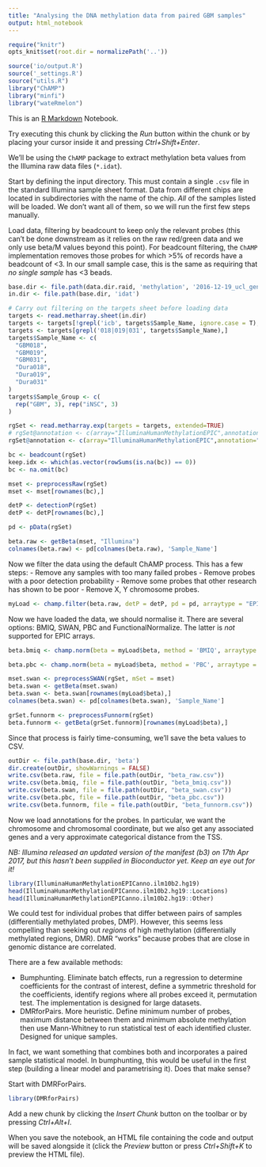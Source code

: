 ```yaml
---
title: "Analysing the DNA methylation data from paired GBM samples"
output: html_notebook
---
```


```r
require("knitr")
opts_knit$set(root.dir = normalizePath('..'))
```


```r
source('io/output.R')
source('_settings.R')
source("utils.R")
library("ChAMP")
library("minfi")
library("wateRmelon")
```

This is an [R Markdown](http://rmarkdown.rstudio.com) Notebook.

Try executing this chunk by clicking the *Run* button within the chunk or by placing your cursor inside it and pressing *Ctrl+Shift+Enter*. 

We'll be using the `ChAMP` package to extract methylation beta values from the Illumina raw data files (`*.idat`).

Start by defining the input directory. This must contain a single `.csv` file in the standard Illumina sample sheet format. Data from different chips are located in subdirectories with the name of the chip. *All* of the samples listed will be loaded. We don't want all of them, so we will run the first few steps manually. 

Load data, filtering by beadcount to keep only the relevant probes (this can't be done downstream as it relies on the raw red/green data and we only use beta/M values beyond this point). For beadcount filtering, the `ChAMP` implementation removes those probes for which >5% of records have a beadcount of <3. In our small sample case, this is the same as requiring that *no single sample* has <3 beads.

```r
base.dir <- file.path(data.dir.raid, 'methylation', '2016-12-19_ucl_genomics')
in.dir <- file.path(base.dir, 'idat')

# Carry out filtering on the targets sheet before loading data
targets <- read.metharray.sheet(in.dir)
targets <- targets[!grepl('icb', targets$Sample_Name, ignore.case = T),]
targets <- targets[grepl('018|019|031', targets$Sample_Name),]
targets$Sample_Name <- c(
  "GBM018",
  "GBM019",
  "GBM031",
  "Dura018",
  "Dura019",
  "Dura031"
)
targets$Sample_Group <- c(
  rep("GBM", 3), rep("iNSC", 3)
)

rgSet <- read.metharray.exp(targets = targets, extended=TRUE)
# rgSet@annotation <- c(array="IlluminaHumanMethylationEPIC",annotation="ilmn10.hg19")
rgSet@annotation <- c(array="IlluminaHumanMethylationEPIC",annotation="ilm10b2.hg19")

bc <- beadcount(rgSet)
keep.idx <- which(as.vector(rowSums(is.na(bc)) == 0))
bc <- na.omit(bc)

mset <- preprocessRaw(rgSet)
mset <- mset[rownames(bc),]

detP <- detectionP(rgSet)
detP <- detP[rownames(bc),]

pd <- pData(rgSet)

beta.raw <- getBeta(mset, "Illumina")
colnames(beta.raw) <- pd[colnames(beta.raw), 'Sample_Name']
```

Now we filter the data using the default ChAMP process. This has a few steps:
 - Remove any samples with too many failed probes
 - Remove probes with a poor detection probability
 - Remove some probes that other research has shown to be poor
 - Remove X, Y chromosome probes.

```r
myLoad <- champ.filter(beta.raw, detP = detP, pd = pd, arraytype = "EPIC")
```

Now we have loaded the data, we should normalise it. There are several options: BMIQ, SWAN, PBC and FunctionalNormalize. The latter is *not* supported for EPIC arrays.

```r
beta.bmiq <- champ.norm(beta = myLoad$beta, method = 'BMIQ', arraytype = "EPIC", cores=4)
```

```r
beta.pbc <- champ.norm(beta = myLoad$beta, method = 'PBC', arraytype = "EPIC")
```

```r
mset.swan <- preprocessSWAN(rgSet, mSet = mset)
beta.swan <- getBeta(mset.swan)
beta.swan <- beta.swan[rownames(myLoad$beta),]
colnames(beta.swan) <- pd[colnames(beta.swan), 'Sample_Name']
```

```r
grSet.funnorm <- preprocessFunnorm(rgSet)
beta.funnorm <- getBeta(grSet.funnorm)[rownames(myLoad$beta),]
```

Since that process is fairly time-consuming, we'll save the beta values to CSV.

```r
outDir <- file.path(base.dir, 'beta')
dir.create(outDir, showWarnings = FALSE)
write.csv(beta.raw, file = file.path(outDir, "beta_raw.csv"))
write.csv(beta.bmiq, file = file.path(outDir, "beta_bmiq.csv"))
write.csv(beta.swan, file = file.path(outDir, "beta_swan.csv"))
write.csv(beta.pbc, file = file.path(outDir, "beta_pbc.csv"))
write.csv(beta.funnorm, file = file.path(outDir, "beta_funnorm.csv"))
```

Now we load annotations for the probes. In particular, we want the chromosome and chromosomal coordinate, but we also get any associated genes and a very approximate categorical distance from the TSS.

*NB: Illumina released an updated version of the manifest (b3) on 17th Apr 2017, but this hasn't been supplied in Bioconductor yet. Keep an eye out for it!*

```r
library(IlluminaHumanMethylationEPICanno.ilm10b2.hg19)
head(IlluminaHumanMethylationEPICanno.ilm10b2.hg19::Locations)
head(IlluminaHumanMethylationEPICanno.ilm10b2.hg19::Other)
```

We could test for individual probes that differ between pairs of samples (differentially methylated probes, DMP). However, this seems less compelling than seeking out _regions_ of high methylation (differentially methylated regions, DMR). DMR "works" because probes that are close in genomic distance are correlated. 

There are a few available methods:

* Bumphunting. Eliminate batch effects, run a regression to determine coefficients for the contrast of interest, define a symmetric threshold for the coefficients, identify regions where all probes exceed it, permutation test. The implementation is designed for large datasets.
* DMRforPairs. More heuristic. Define minimum number of probes, maximum distance between them and minimum absolute methylation then use Mann-Whitney to run statistical test of each identified cluster. Designed for unique samples.
 
In fact, we want something that combines both and incorporates a paired sample statistical model. In bumphunting, this would be useful in the first step (building a linear model and parametrising it). Does that make sense?
 
Start with DMRForPairs.

```r
library(DMRforPairs)
```



Add a new chunk by clicking the *Insert Chunk* button on the toolbar or by pressing *Ctrl+Alt+I*.

When you save the notebook, an HTML file containing the code and output will be saved alongside it (click the *Preview* button or press *Ctrl+Shift+K* to preview the HTML file).
